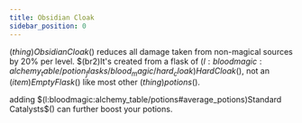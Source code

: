 ```yaml
---
title: Obsidian Cloak
sidebar_position: 0
---
```



$(thing)Obsidian Cloak$() reduces all damage taken from non-magical sources by 20% per level. $(br2)It's created from a flask of $(l:bloodmagic:alchemy_table/potion_flasks/blood_magic/hard_cloak)Hard Cloak$(), not an $(item)Empty Flask$() like most other $(thing)potions$().

adding $(l:bloodmagic:alchemy_table/potions#average_potions)Standard Catalysts$() can further boost your potions.

